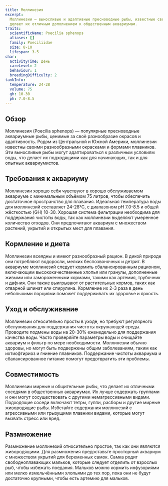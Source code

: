 ```yaml
---
title: Моллинезия
excerpt:
  Моллинезии — выносливые и адаптивные пресноводные рыбы, известные своим разнообразием цветов и мирным характером, что
  делает их отличным дополнением к общественным аквариумам.
traits:
  scientificName: Poecilia sphenops
  aliases: []
  family: Poeciliidae
  size: 8-10
  lifespan: 3-5
char:
  activityTime: день
  careLevel: 2
  behaviour: 1
  breedingDifficulty: 2
tankInfo:
  temperature: 24-28
  volume: 75
  gh: 10-30
  ph: 7.0-8.5
---
```


## Обзор

Моллинезия (Poecilia sphenops) — популярные пресноводные аквариумные рыбы, ценимые за своё разнообразие окрасов и
адаптивность. Родом из Центральной и Южной Америки, моллинезии известны своими разнообразными окрасками и формами
плавников. Эти выносливые рыбы могут адаптироваться к различным условиям воды, что делает их подходящими как для
начинающих, так и для опытных аквариумистов.

## Требования к аквариуму

Моллинезии хорошо себя чувствуют в хорошо обслуживаемом аквариуме с минимальным объёмом 75 литров, чтобы обеспечить
достаточное пространство для плавания. Идеальная температура воды для моллинезий составляет 24-28°C, с диапазоном pH
7.0-8.5 и общей жёсткостью (GH) 10-30. Хорошая система фильтрации необходима для поддержания чистоты воды, так как
моллинезии выделяют умеренное количество отходов. Они предпочитают аквариум с множеством растений, укрытий и открытых
мест для плавания.

## Кормление и диета

Моллинезии всеядны и имеют разнообразный рацион. В дикой природе они потребляют водоросли, мелких беспозвоночных и
детрит. В аквариуме моллинезий следует кормить сбалансированным рационом, включающим высококачественные хлопья или
гранулы, дополненные живыми или замороженными кормами, такими как артемия, трубочник и дафния. Они также выигрывают от
растительных кормов, таких как отварной шпинат или спирулина. Кормление их 2-3 раза в день небольшими порциями поможет
поддерживать их здоровье и яркость.

## Уход и обслуживание

Моллинезии относительно просты в уходе, но требуют регулярного обслуживания для поддержания чистоты окружающей среды.
Проводите подмены воды на 20-30% еженедельно для поддержания качества воды. Часто проверяйте параметры воды и очищайте
аквариум и фильтр по мере необходимости. Моллинезии обычно здоровы, но могут быть подвержены общим заболеваниям, таким
как ихтиофтириоз и гниение плавников. Поддержание чистоты аквариума и сбалансированное питание помогут предотвратить эти
проблемы.

## Совместимость

Моллинезии мирные и общительные рыбы, что делает их отличными соседями в общественных аквариумах. Их лучше содержать
группами и они могут сосуществовать с другими немагрессивными видами. Подходящие соседи включают тетры, гуппи, расборы и
другие мирные живородящие рыбы. Избегайте содержания моллинезий с агрессивными или грызущими плавники видами, которые
могут вызвать стресс или вред.

## Размножение

Размножение моллинезий относительно простое, так как они являются живородящими. Для размножения предоставьте просторный
аквариум с множеством укрытий для беременных самок. Самка родит свободноплавающих мальков, которые следует отделить от
взрослых рыб, чтобы избежать поедания. Мальков можно кормить инфузориями или мелко измельчёнными хлопьями до тех пор,
пока они не будут достаточно крупными, чтобы есть артемию для мальков.
